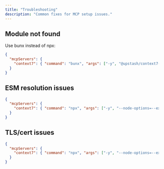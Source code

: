 ```yaml
---
title: "Troubleshooting"
description: "Common fixes for MCP setup issues."
---
```


## Module not found

Use bunx instead of npx:

```json
{
  "mcpServers": {
    "context7": { "command": "bunx", "args": ["-y", "@upstash/context7-mcp"] }
  }
}
```

## ESM resolution issues

```json
{
  "mcpServers": {
    "context7": { "command": "npx", "args": ["-y", "--node-options=--experimental-vm-modules", "@upstash/context7-mcp@1.0.6"] }
  }
}
```

## TLS/cert issues

```json
{
  "mcpServers": {
    "context7": { "command": "npx", "args": ["-y", "--node-options=--experimental-fetch", "@upstash/context7-mcp"] }
  }
}
```


